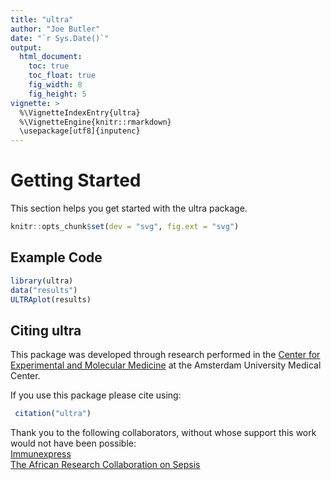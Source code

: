 ```yaml
---
title: "ultra"
author: "Joe Butler"
date: "`r Sys.Date()`"
output:
  html_document:
    toc: true
    toc_float: true
    fig_width: 8
    fig_height: 5
vignette: >
  %\VignetteIndexEntry{ultra}
  %\VignetteEngine{knitr::rmarkdown}
  \usepackage[utf8]{inputenc}
---
```

  
<style type="text/css">
.main-container {
  max-width: 768px;
  margin-left: auto;
  margin-right: auto;
}
</style>  

# Getting Started

This section helps you get started with the ultra package.

```r
knitr::opts_chunk$set(dev = "svg", fig.ext = "svg")
```

## Example Code
```r
library(ultra)
data("results")
ULTRAplot(results)
```


## Citing ultra
This package was developed through research performed in the <a href="https://www.amc.nl/web/research-75/departments/center-for-experimental-and-molecular-medicine-cemm.htm" target="_blank" rel="noopener noreferrer">Center for Experimental and Molecular Medicine</a> at the Amsterdam University Medical Center.

If you use this package please cite using:

```r

 citation("ultra")
```

Thank you to the following collaborators, without whose support this work would not have been possible:<br>
<a href="https://immunexpress.com/" target="_blank" rel="noopener noreferrer">Immunexpress</a><br>
<a href="https://www.arcsepsis.com/" target="_blank" rel="noopener noreferrer">The African Research Collaboration on Sepsis</a>

